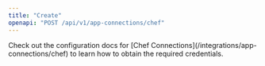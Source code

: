 ```yaml
---
title: "Create"
openapi: "POST /api/v1/app-connections/chef"
---
```


<Note>
  Check out the configuration docs for [Chef
  Connections](/integrations/app-connections/chef) to learn how to obtain the
  required credentials.
</Note>
